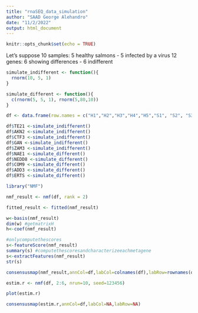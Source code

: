 ```yaml
---
title: "rnaSEQ_data_simulation"
author: "SAAD George Alehandro"
date: "11/2/2022"
output: html_document
---
```


```r
knitr::opts_chunk$set(echo = TRUE)
```


Let's suppose 10 samples: 5 healthy salmons - 5 infected by a virus
12 genes: 6 showing differences - 6 indifferent

```r
simulate_indifferent <- function(){
  rnorm(10, 5, 1)
}

simulate_different <- function(){
  c(rnorm(5, 5, 1), rnorm(5,80,10))
}
```



```r
df <- data.frame(row.names = c("H1","H2","H3","H4","H5","S1", "S2", "S3", "S4", "S5"))

df$TE21 <-simulate_indifferent()
df$AKN2 <-simulate_indifferent()
df$CTF3 <-simulate_indifferent()
df$GAN <-simulate_indifferent()
df$ZAM3 <-simulate_indifferent()
df$NAE1 <-simulate_different()
df$NEDD8 <-simulate_different()
df$COM9 <-simulate_different()
df$ADD3 <-simulate_different()
df$ERTS <-simulate_different()

```

```r
library("NMF")
```

```r
nmf_result <- nmf(df, rank = 2)
```

```r
fitted_result <- fitted(nmf_result)
```

```r
w<-basis(nmf_result) 
dim(w) #getmatrixH
h<-coef(nmf_result)
```

```r
#onlycomputethescores 
s<-featureScore(nmf_result) 
summary(s) #computethescoresandcharacterizeeachmetagene 
s<-extractFeatures(nmf_result) 
str(s)
```

```r
consensusmap(nmf_result,annCol=df,labCol=colnames(df),labRow=rownames(df))
```

```r
estim.r <- nmf(df, 2:6, nrun=10, seed=123456)
```

```r
plot(estim.r)
```
```r
consensusmap(estim.r,annCol=df,labCol=NA,labRow=NA)

```
